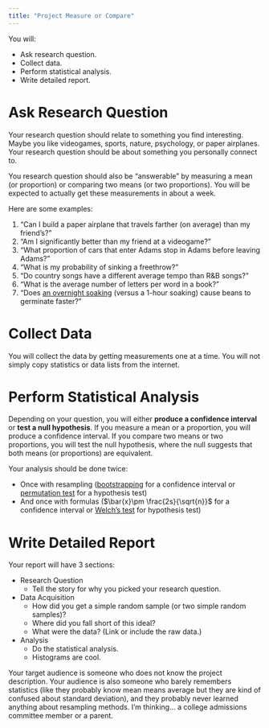 ```yaml
---
title: "Project Measure or Compare"
---
```


You will:

* Ask research question.
* Collect data.
* Perform statistical analysis.
* Write detailed report.

# Ask Research Question

Your research question should relate to something you find interesting. Maybe you like videogames, sports, nature, psychology, or paper airplanes. Your research question should be about something you personally connect to.

You research question should also be "answerable" by measuring a mean (or proportion) or comparing two means (or two proportions). You will be expected to actually get these measurements in about a week.

Here are some examples:

1. "Can I build a paper airplane that travels farther (on average) than my friend's?"
2. "Am I significantly better than my friend at a videogame?"
3. "What proportion of cars that enter Adams stop in Adams before leaving Adams?"
4. "What is my probability of sinking a freethrow?"
5. "Do country songs have a different average tempo than R&B songs?"
6. "What is the average number of letters per word in a book?"
7. "Does [an overnight soaking](https://www.primarythemepark.com/2020/03/growing-beans-in-the-classroom/) (versus a 1-hour soaking) cause beans to germinate faster?"

# Collect Data

You will collect the data by getting measurements one at a time. You will not simply copy statistics or data lists from the internet.

# Perform Statistical Analysis

Depending on your question, you will either **produce a confidence interval** or **test a null hypothesis**. If you measure a mean or a proportion, you will produce a confidence interval. If you compare two means or two proportions, you will test the null hypothesis, where the null suggests that both means (or proportions) are equivalent.

Your analysis should be done twice:

* Once with resampling ([bootstrapping](https://en.wikipedia.org/wiki/Bootstrapping_(statistics)) for a confidence interval or [permutation test](https://en.wikipedia.org/wiki/Permutation_test) for a hypothesis test)
* And once with formulas ($\bar{x}\pm \frac{2s}{\sqrt{n}}$ for a confidence interval or [Welch's test](https://en.wikipedia.org/wiki/Welch%27s_t-test#Software_implementations) for hypothesis test)


# Write Detailed Report

Your report will have 3 sections:

* Research Question
    * Tell the story for why you picked your research question.
* Data Acquisition
    * How did you get a simple random sample (or two simple random samples)?
    * Where did you fall short of this ideal?
    * What were the data? (Link or include the raw data.)
* Analysis
    * Do the statistical analysis.
    * Histograms are cool.

Your target audience is someone who does not know the project description. Your audience is also someone who barely remembers statistics (like they probably know mean means average but they are kind of confused about standard deviation), and they probably never learned anything about resampling methods. I'm thinking... a college admissions committee member or a parent.







